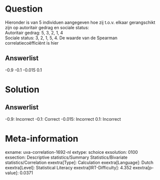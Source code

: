 Question
========

Hieronder is van 5 individuen aangegeven hoe zij t.o.v. elkaar
gerangschikt zijn op autoritair gedrag en sociale status:\
Autoritair gedrag: 5, 3, 2, 1, 4\
Sociale status: 3, 2, 1, 5, 4. De waarde van de Spearman
correlatiecoëfficiënt is hier

Answerlist
----------

-0.9
-0.1
-0.015
0.1

Solution
========

Answerlist
----------

-0.9: Incorrect
-0.1: Correct
-0.015: Incorrect
0.1: Incorrect

Meta-information
================
exname: uva-correlation-1692-nl
extype: schoice
exsolution: 0100
exsection: Descriptive statistics/Summary Statistics/Bivariate statistics/Correlation
exextra[Type]: Calculation
exextra[Language]: Dutch
exextra[Level]: Statistical Literacy
exextra[IRT-Difficulty]: 4.352
exextra[p-value]: 0.0371

